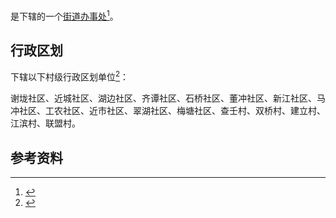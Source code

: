 {{中国乡级行政区|34/07/05/006/000}}

'''{{PAGENAMEBASE}}'''是{{PRC admin/fullname|34/07/05/006/000|3}}下辖的一个[[街道办事处|街道办事处]]<ref>{{PRC admin/ref sgc|{{PRC admin/parent|34/07/05/006/000}}}}</ref>。

== 行政区划 ==
{{PAGENAMEBASE}}下辖以下村级行政区划单位<ref>{{PRC admin/ref sgc|34/07/05/006/000}}</ref>：

谢垅社区、近城社区、湖边社区、齐谭社区、石桥社区、董冲社区、新江社区、马冲社区、工农社区、近市社区、翠湖社区、梅塘社区、查壬村、双桥村、建立村、江滨村、联盟村。

== 参考资料 ==
{{reflist}}

{{安徽行政区划小作品}}
{{PRC admin/navcat|34/07/05/006/000}}